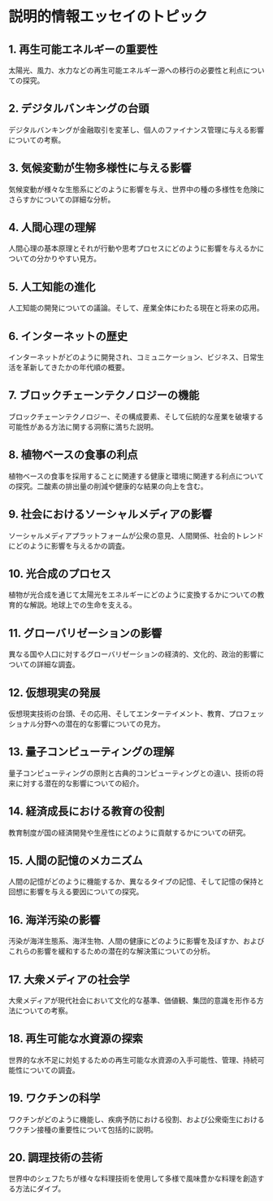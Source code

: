 # 説明的情報エッセイのトピック


<div style={{ width: "100%", padding: 20, height: "70vh" }}>
  <Chat
    welcome={"こんにちは、何のトピックを議論したいですか？または生成しますか？"}
    teacherName={"アレックス"}
    systemPrompt={"このユーザーが希望するエッセイのトピックを見つけるのを手伝ってください！"}
  />
</div>

## 1. 再生可能エネルギーの重要性

太陽光、風力、水力などの再生可能エネルギー源への移行の必要性と利点についての探究。

## 2. デジタルバンキングの台頭

デジタルバンキングが金融取引を変革し、個人のファイナンス管理に与える影響についての考察。

## 3. 気候変動が生物多様性に与える影響

気候変動が様々な生態系にどのように影響を与え、世界中の種の多様性を危険にさらすかについての詳細な分析。

## 4. 人間心理の理解

人間心理の基本原理とそれが行動や思考プロセスにどのように影響を与えるかについての分かりやすい見方。

## 5. 人工知能の進化

人工知能の開発についての議論。そして、産業全体にわたる現在と将来の応用。

## 6. インターネットの歴史

インターネットがどのように開発され、コミュニケーション、ビジネス、日常生活を革新してきたかの年代順の概要。

## 7. ブロックチェーンテクノロジーの機能

ブロックチェーンテクノロジー、その構成要素、そして伝統的な産業を破壊する可能性がある方法に関する洞察に満ちた説明。

## 8. 植物ベースの食事の利点

植物ベースの食事を採用することに関連する健康と環境に関連する利点についての探究。二酸素の排出量の削減や健康的な結果の向上を含む。

## 9. 社会におけるソーシャルメディアの影響

ソーシャルメディアプラットフォームが公衆の意見、人間関係、社会的トレンドにどのように影響を与えるかの調査。

## 10. 光合成のプロセス

植物が光合成を通じて太陽光をエネルギーにどのように変換するかについての教育的な解説。地球上での生命を支える。

## 11. グローバリゼーションの影響

異なる国や人口に対するグローバリゼーションの経済的、文化的、政治的影響についての詳細な調査。

## 12. 仮想現実の発展

仮想現実技術の台頭、その応用、そしてエンターテイメント、教育、プロフェッショナル分野への潜在的な影響についての見方。

## 13. 量子コンピューティングの理解

量子コンピューティングの原則と古典的コンピューティングとの違い、技術の将来に対する潜在的な影響についての紹介。

## 14. 経済成長における教育の役割

教育制度が国の経済開発や生産性にどのように貢献するかについての研究。

## 15. 人間の記憶のメカニズム

人間の記憶がどのように機能するか、異なるタイプの記憶、そして記憶の保持と回想に影響を与える要因についての探究。

## 16. 海洋汚染の影響

汚染が海洋生態系、海洋生物、人間の健康にどのように影響を及ぼすか、およびこれらの影響を緩和するための潜在的な解決策についての分析。

## 17. 大衆メディアの社会学

大衆メディアが現代社会において文化的な基準、価値観、集団的意識を形作る方法についての考察。

## 18. 再生可能な水資源の探索

世界的な水不足に対処するための再生可能な水資源の入手可能性、管理、持続可能性についての調査。

## 19. ワクチンの科学

ワクチンがどのように機能し、疾病予防における役割、および公衆衛生におけるワクチン接種の重要性について包括的に説明。

## 20. 調理技術の芸術

世界中のシェフたちが様々な料理技術を使用して多様で風味豊かな料理を創造する方法にダイブ。

